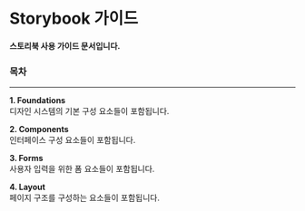 
<Meta title="가이드" />

# Storybook 가이드

#### 스토리북 사용 가이드 문서입니다.

### 목차

---

**1. Foundations**\
디자인 시스템의 기본 구성 요소들이 포함됩니다.

**2. Components**\
인터페이스 구성 요소들이 포함됩니다.

**3. Forms**\
사용자 입력을 위한 폼 요소들이 포함됩니다.

**4. Layout**\
페이지 구조를 구성하는 요소들이 포함됩니다.
